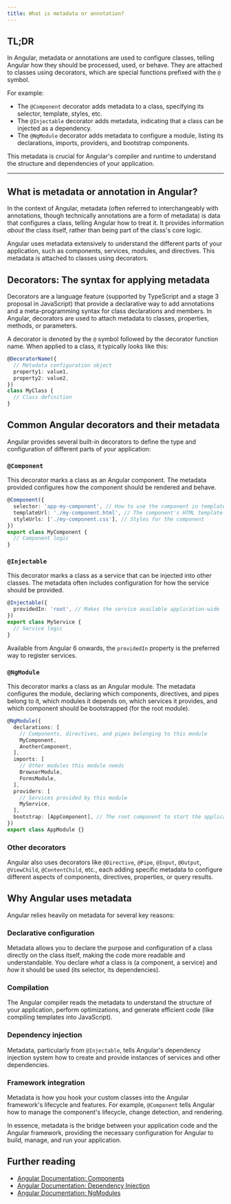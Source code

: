 ```yaml
---
title: What is metadata or annotation?
---
```


## TL;DR

In Angular, metadata or annotations are used to configure classes, telling Angular how they should be processed, used, or behave. They are attached to classes using decorators, which are special functions prefixed with the `@` symbol.

For example:

- The `@Component` decorator adds metadata to a class, specifying its selector, template, styles, etc.
- The `@Injectable` decorator adds metadata, indicating that a class can be injected as a dependency.
- The `@NgModule` decorator adds metadata to configure a module, listing its declarations, imports, providers, and bootstrap components.

This metadata is crucial for Angular's compiler and runtime to understand the structure and dependencies of your application.

---

## What is metadata or annotation in Angular?

In the context of Angular, metadata (often referred to interchangeably with annotations, though technically annotations are a form of metadata) is data that configures a class, telling Angular how to treat it. It provides information _about_ the class itself, rather than being part of the class's core logic.

Angular uses metadata extensively to understand the different parts of your application, such as components, services, modules, and directives. This metadata is attached to classes using decorators.

## Decorators: The syntax for applying metadata

Decorators are a language feature (supported by TypeScript and a stage 3 proposal in JavaScript) that provide a declarative way to add annotations and a meta-programming syntax for class declarations and members. In Angular, decorators are used to attach metadata to classes, properties, methods, or parameters.

A decorator is denoted by the `@` symbol followed by the decorator function name. When applied to a class, it typically looks like this:

```typescript
@DecoratorName({
  // Metadata configuration object
  property1: value1,
  property2: value2,
})
class MyClass {
  // Class definition
}
```

## Common Angular decorators and their metadata

Angular provides several built-in decorators to define the type and configuration of different parts of your application:

### `@Component`

This decorator marks a class as an Angular component. The metadata provided configures how the component should be rendered and behave.

```typescript
@Component({
  selector: 'app-my-component', // How to use the component in templates
  templateUrl: './my-component.html', // The component's HTML template
  styleUrls: ['./my-component.css'], // Styles for the component
})
export class MyComponent {
  // Component logic
}
```

### `@Injectable`

This decorator marks a class as a service that can be injected into other classes. The metadata often includes configuration for how the service should be provided.

```typescript
@Injectable({
  providedIn: 'root', // Makes the service available application-wide
})
export class MyService {
  // Service logic
}
```

Available from Angular 6 onwards, the `providedIn` property is the preferred way to register services.

### `@NgModule`

This decorator marks a class as an Angular module. The metadata configures the module, declaring which components, directives, and pipes belong to it, which modules it depends on, which services it provides, and which component should be bootstrapped (for the root module).

```typescript
@NgModule({
  declarations: [
    // Components, directives, and pipes belonging to this module
    MyComponent,
    AnotherComponent,
  ],
  imports: [
    // Other modules this module needs
    BrowserModule,
    FormsModule,
  ],
  providers: [
    // Services provided by this module
    MyService,
  ],
  bootstrap: [AppComponent], // The root component to start the application (only in the root module)
})
export class AppModule {}
```

### Other decorators

Angular also uses decorators like `@Directive`, `@Pipe`, `@Input`, `@Output`, `@ViewChild`, `@ContentChild`, etc., each adding specific metadata to configure different aspects of components, directives, properties, or query results.

## Why Angular uses metadata

Angular relies heavily on metadata for several key reasons:

### Declarative configuration

Metadata allows you to declare the purpose and configuration of a class directly on the class itself, making the code more readable and understandable. You declare _what_ a class is (a component, a service) and _how_ it should be used (its selector, its dependencies).

### Compilation

The Angular compiler reads the metadata to understand the structure of your application, perform optimizations, and generate efficient code (like compiling templates into JavaScript).

### Dependency injection

Metadata, particularly from `@Injectable`, tells Angular's dependency injection system how to create and provide instances of services and other dependencies.

### Framework integration

Metadata is how you hook your custom classes into the Angular framework's lifecycle and features. For example, `@Component` tells Angular how to manage the component's lifecycle, change detection, and rendering.

In essence, metadata is the bridge between your application code and the Angular framework, providing the necessary configuration for Angular to build, manage, and run your application.

## Further reading

- [Angular Documentation: Components](https://angular.dev/guide/components)
- [Angular Documentation: Dependency Injection](https://angular.dev/guide/di)
- [Angular Documentation: NgModules](https://angular.dev/guide/ngmodules)
